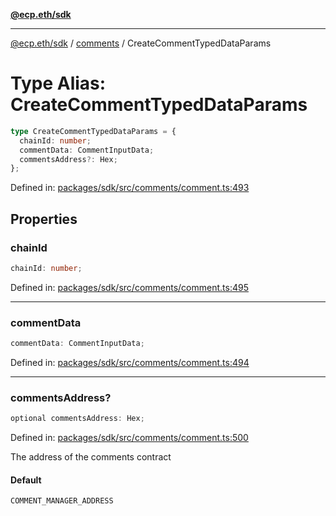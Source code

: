 [**@ecp.eth/sdk**](../../index.mdx)

***

[@ecp.eth/sdk](/sdk-reference/index.mdx) / [comments](/sdk-reference/comments/index.mdx) / CreateCommentTypedDataParams

# Type Alias: CreateCommentTypedDataParams

```ts
type CreateCommentTypedDataParams = {
  chainId: number;
  commentData: CommentInputData;
  commentsAddress?: Hex;
};
```

Defined in: [packages/sdk/src/comments/comment.ts:493](https://github.com/ecp-eth/comments-monorepo/blob/main/packages/sdk/src/comments/comment.ts#L493)

## Properties

### chainId

```ts
chainId: number;
```

Defined in: [packages/sdk/src/comments/comment.ts:495](https://github.com/ecp-eth/comments-monorepo/blob/main/packages/sdk/src/comments/comment.ts#L495)

***

### commentData

```ts
commentData: CommentInputData;
```

Defined in: [packages/sdk/src/comments/comment.ts:494](https://github.com/ecp-eth/comments-monorepo/blob/main/packages/sdk/src/comments/comment.ts#L494)

***

### commentsAddress?

```ts
optional commentsAddress: Hex;
```

Defined in: [packages/sdk/src/comments/comment.ts:500](https://github.com/ecp-eth/comments-monorepo/blob/main/packages/sdk/src/comments/comment.ts#L500)

The address of the comments contract

#### Default

```ts
COMMENT_MANAGER_ADDRESS
```
